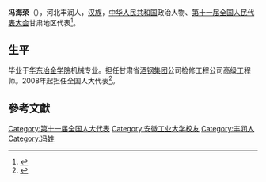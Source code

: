 '''冯海荣'''（{{bd|1971年||}}），河北丰润人，[[汉族|汉族]]，[[中华人民共和国|中华人民共和国]]政治人物、[[第十一届全国人民代表大会|第十一届全国人民代表大会]]甘肃地区代表<ref>{{cite web|author=新华网|title=第十一届全国人大代表|url=http://news.xinhuanet.com/ziliao/2008-03/03/content_7708230.htm?node=36628|publisher=新华网|accessdate=2014-01-07|archive-date=2014-01-10|archive-url=https://web.archive.org/web/20140110211415/http://news.xinhuanet.com/ziliao/2008-03/03/content_7708230.htm?node=36628|dead-url=no}}</ref>。

==生平==
毕业于[[华东冶金学院|华东冶金学院]]机械专业。担任甘肃省[[酒钢集团|酒钢集团]]公司检修工程公司高级工程师。2008年起担任全国人大代表<ref>{{cite news|title=全国人大代表信息-冯海荣|url=http://210.82.31.1:8084/delegate/viewDelegate.action?dbid=112521|accessdate=2013-04-05|newspaper=全国人大网|archive-url=https://web.archive.org/web/20140527234056/http://www.npc.gov.cn/delegate/viewDelegate.action?dbid=112521|archive-date=2014-05-27|dead-url=yes}}</ref>。

==參考文獻==
{{reflist}}

{{Authority control}}
{{DEFAULTSORT:F}}
[[Category:第十一届全国人大代表|Category:第十一届全国人大代表]]
[[Category:安徽工业大学校友|Category:安徽工业大学校友]]
[[Category:丰润人|Category:丰润人]]
[[Category:冯姓|Category:冯姓]]